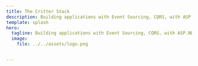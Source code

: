 ```yaml
---
title: The Critter Stack
description: Building applications with Event Sourcing, CQRS, with ASP.NET Core, Marten, Wolverine, and more.
template: splash
hero:
  tagline: Building applications with Event Sourcing, CQRS, with ASP.NET Core, Marten, Wolverine, and more.
  image:
    file: ../../assets/logo.png


---
```


<LinkCard
  title="Tutorials"
  href="/tutorials/"
  description="Just getting started? We have a set of tutorials - from simple to advanced - to step you through building applications with the JasperFx Critter Stack.
"
/>


<LinkCard
  title="How-To Guides"
  href="/howto"
  description="Step-by-step instructions for common tasks."
/>


<LinkCard
  title="Explanation"
  href="/explanation"
  description="Discussion and background about concepts and patterns"
/>


<LinkCard
  title="Reference"
  href="/reference/jasperfx"
  description="Links to other sources, including in-depth documentation for JasperFx's Marten, Wolvering, Alba, and more."
/>



